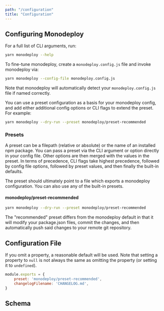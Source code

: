 ```yaml
---
path: "/configuration"
title: "Configuration"
---
```



## Configuring Monodeploy

For a full list of CLI arguments, run:

```bash
yarn monodeploy --help
```

To fine-tune monodeploy, create a `monodeploy.config.js` file and invoke monodeploy via:

```bash
yarn monodeploy --config-file monodeploy.config.js
```

Note that monodeploy will automatically detect your `monodeploy.config.js` file if named correctly.

You can use a preset configuration as a basis for your monodeploy config, and add either additional config options or CLI flags to extend the preset. For example:

```bash
yarn monodeploy --dry-run --preset monodeploy/preset-recommended
```

### Presets

A preset can be a filepath (relative or absolute) or the name of an installed npm package. You can pass a preset via the CLI argument or option directly in your config file. Other options are then merged with the values in the preset. In terms of precedence, CLI flags take highest precedence, followed by config file options, followed by preset values, and then finally the built-in defaults.

The preset should ultimately point to a file which exports a monodeploy configuration. You can also use any of the built-in presets.

#### monodeploy/preset-recommended

```bash
yarn monodeploy --dry-run --preset monodeploy/preset-recommended
```

The "recommended" preset differs from the monodeploy default in that it will modify your package.json files, commit the changes, and then automatically push said changes to your remote git repository.

## Configuration File

If you omit a property, a reasonable default will be used. Note that setting a property to `null` is not always the same as omitting the property (or setting it to `undefined`).

```js
module.exports = {
    preset: 'monodeploy/preset-recommended',
    changelogFilename: 'CHANGELOG.md',
}
```

## Schema

<TypeDocInterface schema={MonodeployTypesDocs} interfaceName="MonodeployConfiguration" />
